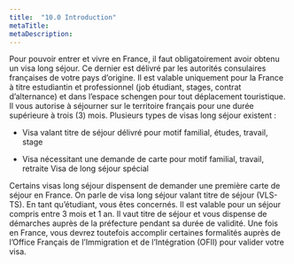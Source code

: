 ```yaml
---
title:  "10.0 Introduction"
metaTitle: 
metaDescription: 
---
```

Pour pouvoir entrer et vivre en France, il faut obligatoirement avoir obtenu un visa long séjour. Ce dernier est délivré par les autorités consulaires françaises de votre pays d’origine. Il est valable uniquement pour la France à titre estudiantin et professionnel (job étudiant, stages, contrat d’alternance) et dans l’espace schengen pour tout déplacement touristique. Il vous autorise à séjourner sur le territoire français pour une durée supérieure à trois (3) mois. Plusieurs types de visas long séjour existent :

- Visa valant titre de séjour délivré pour motif familial, études, travail, stage

- Visa nécessitant une demande de carte pour motif familial, travail, retraite Visa de long séjour spécial

Certains visas long séjour dispensent de demander une première carte de séjour en France. On parle de visa long séjour valant titre de séjour (VLS-TS). En tant qu’étudiant, vous êtes concernés. Il est valable pour un séjour compris entre 3 mois et 1 an. Il vaut titre de séjour et vous dispense de démarches auprès de la préfecture pendant sa durée de validité. Une fois en France, vous devrez toutefois accomplir certaines formalités auprès de l’Office Français de l’Immigration et de l’Intégration (OFII) pour valider votre visa.